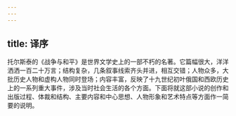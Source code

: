 ```yaml
---
---
---
```

title: 译序
---




托尔斯泰的《战争与和平》是世界文学史上的一部不朽的名著。它篇幅很大，洋洋洒洒一百二十万言；结构复杂，几条叙事线索齐头并进，相互交错；人物众多，大批历史人物和虚构人物同时登场；内容丰富，反映了十九世纪初叶俄国和西欧历史上的一系列重大事件，涉及当时社会生活的各个方面。下面将就这部小说的创作和出版过程、体裁和结构、主要内容和中心思想、人物形象和艺术特点等方面作一简要的说明。




